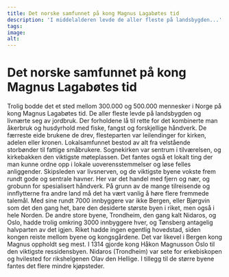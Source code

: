 ```yaml
---
title: Det norske samfunnet på kong Magnus Lagabøtes tid
description: 'I middelalderen levde de aller fleste på landsbygden...'
tags:
image: 
alt: 
---
```



# Det norske samfunnet på kong Magnus Lagabøtes tid

<Container stil="initial side">
    Trolig bodde det et sted mellom 300.000 og 500.000 mennesker i Norge på kong Magnus Lagabøtes tid. De aller fleste levde på landsbygden og livnærte seg av jordbruk. Der forholdene lå til rette for det kombinerte man åkerbruk og husdyrhold med fiske, fangst og forskjellige håndverk. De færreste eide brukene de drev, flesteparten var leilendinger for kirken, adelen eller kronen. Lokalsamfunnet bestod av alt fra velstående storbønder til fattige småbrukere. Sognekirken var sentrum i tilværelsen, og kirkebakken den viktigste møteplassen. Det fantes også et lokalt ting der man kunne ordne opp i lokale uoverensstemmelser og løse felles anliggender. Skipsleden var livsnerven, og de viktigste byene vokste frem rundt gode og sentrale havner. Her var det handel med fjern og nær, og grobunn for spesialisert håndverk. På grunn av de mange tilreisende og innflytterne fra andre land må det ha vært vanlig å høre flere fremmede talemål. Med sine rundt 7000 innbyggere var ikke Bergen, eller Bjørgvin som det den gang het, bare den desiderte største byen i riket, men også i hele Norden. De andre store byene, Trondheim, den gang kalt Nidaros, og Oslo, hadde trolig omkring 3000 innbyggere hver, og Tønsberg antagelig halvparten av det igjen. Riket hadde ingen egentlig hovedstad, siden kongen reiste mellom byene og kongsgårdene. Det var likevel i Bergen kong Magnus oppholdt seg mest. I 1314 gjorde kong Håkon Magnusson Oslo til den viktigste ressidensbyen. Nidaros (Trondheim) var sete for erkebiskopen og hvilested for rikshelgenen Olav den Hellige. I tillegg til de større byene fantes det flere mindre kjøpsteder.
</Container>